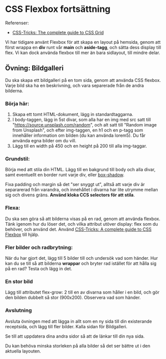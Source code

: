 # CSS Flexbox fortsättning

Referenser:

- [CSS-Tricks: The complete guide to CSS Grid](https://css-tricks.com/snippets/css/complete-guide-grid/)

Vi har tidigare använt Flexbox för att skapa en layout på hemsida, genom att först wrappa en **div** runt vår **main** och **aside-tagg**, och sätta dess display till flex. Vi kan dock använda flexbox till mer än bara sidlayout, till mindre delar.

## Övning: Bildgalleri

Du ska skapa ett bildgalleri på en tom sida, genom att använda CSS flexbox. Varje bild ska ha en beskrivning, och vara separerade från de andra bilderna.

### Börja här:

1. Skapa ett tomt HTML-dokument, lägg in standardtaggarna.
2. I body-taggen, lägg in 5st divar, som alla har en img med src satt till "https://source.unsplash.com/random", och alt satt till "Random image from Unsplash", och efter img-taggen, en h1 och en p-tagg som innehåller information om bilden (du kan använda lorem5). Du får använda egna bilder om du vill.
3. Lägg till en width på 450 och en height på 200 till alla img-taggar.

### Grundstil:

Börja med att stila din HTML. Lägg till en bakgrund till body och alla divar, samt eventuellt en border runt varje div, eller [box-shadow](https://developer.mozilla.org/en-US/docs/Web/CSS/box-shadow).

Fixa padding och margin så det "ser snyggt ut", alltså att varje div är separarerad från varandra, och innehållet i divarna har lite utrymme mellan sig och divens gräns. **Använd kloka CCS selectors för att stila**.

### Flexa:

Du ska sen göra så att bilderna visas på en rad, genom att använda flexbox. Tänk igenom hur du löser det, och vilka attribut utöver display: flex som du behöver, och använd det. Använd [CSS-Tricks: A complete guide to CSS Flexbox](https://css-tricks.com/snippets/css/a-guide-to-flexbox/) till hjälp.

<h3 style="page-break-before: always;">Fler bilder och radbrytning:</h3>

När du har gjort det, lägg till 5 bilder till och undersök vad som händer. Hur kan du se till så att bilderna **wrappar** och bryter rad istället för att hålla sig på en rad? Testa och lägg in det.

### En stor bild

Lägg till attributet flex-grow: 2 till en av divarna som håller i en bild, och gör den bilden dubbelt så stor (900x200). Observera vad som händer.

### Avslutning

Avsluta övningen med att lägga in allt som en ny sida till din existerande receptsida, och lägg till fler bilder. Kalla sidan för Bildgalleri.

Se till att uppdatera dina andra sidor så att de länkar till din nya sida.

Du kan behöva minska storleken på alla bilder så det ser bättre ut i den aktuella layouten.
